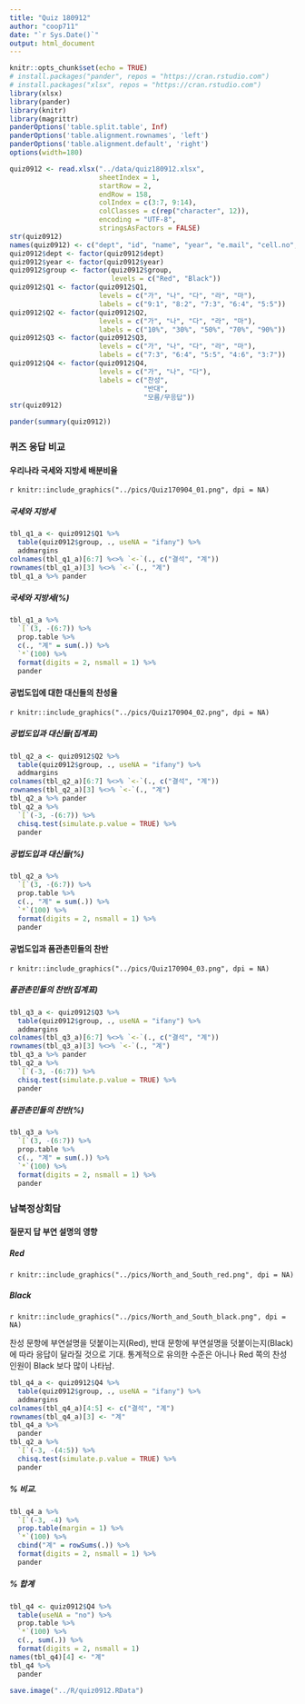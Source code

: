 ```yaml
---
title: "Quiz 180912"
author: "coop711"
date: "`r Sys.Date()`"
output: html_document
---
```


```r
knitr::opts_chunk$set(echo = TRUE)
# install.packages("pander", repos = "https://cran.rstudio.com")
# install.packages("xlsx", repos = "https://cran.rstudio.com")
library(xlsx)
library(pander)
library(knitr)
library(magrittr)
panderOptions('table.split.table', Inf)
panderOptions('table.alignment.rownames', 'left')
panderOptions('table.alignment.default', 'right')
options(width=180)
```

```r
quiz0912 <- read.xlsx("../data/quiz180912.xlsx", 
                      sheetIndex = 1, 
                      startRow = 2, 
                      endRow = 158, 
                      colIndex = c(3:7, 9:14), 
                      colClasses = c(rep("character", 12)), 
                      encoding = "UTF-8",
                      stringsAsFactors = FALSE)
str(quiz0912)
names(quiz0912) <- c("dept", "id", "name", "year", "e.mail", "cell.no", "Q1", "Q2", "Q3", "Q4", "group")
quiz0912$dept <- factor(quiz0912$dept)
quiz0912$year <- factor(quiz0912$year)
quiz0912$group <- factor(quiz0912$group, 
                         levels = c("Red", "Black"))
quiz0912$Q1 <- factor(quiz0912$Q1, 
                      levels = c("가", "나", "다", "라", "마"), 
                      labels = c("9:1", "8:2", "7:3", "6:4", "5:5"))
quiz0912$Q2 <- factor(quiz0912$Q2, 
                      levels = c("가", "나", "다", "라", "마"), 
                      labels = c("10%", "30%", "50%", "70%", "90%"))
quiz0912$Q3 <- factor(quiz0912$Q3, 
                      levels = c("가", "나", "다", "라", "마"), 
                      labels = c("7:3", "6:4", "5:5", "4:6", "3:7"))
quiz0912$Q4 <- factor(quiz0912$Q4, 
                      levels = c("가", "나", "다"),
                      labels = c("찬성", 
                                 "반대",
                                 "모름/무응답"))
str(quiz0912)
```

```r
pander(summary(quiz0912))
```

### 퀴즈 응답 비교

#### 우리나라 국세와 지방세 배분비율 

`r knitr::include_graphics("../pics/Quiz170904_01.png", dpi = NA)`

##### 국세와 지방세

```r
tbl_q1_a <- quiz0912$Q1 %>% 
  table(quiz0912$group, ., useNA = "ifany") %>%
  addmargins
colnames(tbl_q1_a)[6:7] %<>% `<-`(., c("결석", "계"))
rownames(tbl_q1_a)[3] %<>% `<-`(., "계")
tbl_q1_a %>% pander 
```

##### 국세와 지방세(%)

```r
tbl_q1_a %>% 
  `[`(3, -(6:7)) %>%
  prop.table %>% 
  c(., "계" = sum(.)) %>%
  `*`(100) %>%
  format(digits = 2, nsmall = 1) %>%
  pander
```

#### 공법도입에 대한 대신들의 찬성율

`r knitr::include_graphics("../pics/Quiz170904_02.png", dpi = NA)`

##### 공법도입과 대신들(집계표)

```r
tbl_q2_a <- quiz0912$Q2 %>% 
  table(quiz0912$group, ., useNA = "ifany") %>%
  addmargins
colnames(tbl_q2_a)[6:7] %<>% `<-`(., c("결석", "계"))
rownames(tbl_q2_a)[3] %<>% `<-`(., "계")
tbl_q2_a %>% pander 
tbl_q2_a %>% 
  `[`(-3, -(6:7)) %>%
  chisq.test(simulate.p.value = TRUE) %>%
  pander
```

##### 공법도입과 대신들(%)

```r
tbl_q2_a %>% 
  `[`(3, -(6:7)) %>%
  prop.table %>% 
  c(., "계" = sum(.)) %>%
  `*`(100) %>%
  format(digits = 2, nsmall = 1) %>%
  pander
```

#### 공법도입과 품관촌민들의 찬반

`r knitr::include_graphics("../pics/Quiz170904_03.png", dpi = NA)`

##### 품관촌민들의 찬반(집계표)

```r
tbl_q3_a <- quiz0912$Q3 %>% 
  table(quiz0912$group, ., useNA = "ifany") %>%
  addmargins
colnames(tbl_q3_a)[6:7] %<>% `<-`(., c("결석", "계"))
rownames(tbl_q3_a)[3] %<>% `<-`(., "계")
tbl_q3_a %>% pander 
tbl_q2_a %>% 
  `[`(-3, -(6:7)) %>%
  chisq.test(simulate.p.value = TRUE) %>%
  pander
```

##### 품관촌민들의 찬반(%)

```r
tbl_q3_a %>% 
  `[`(3, -(6:7)) %>%
  prop.table %>% 
  c(., "계" = sum(.)) %>%
  `*`(100) %>%
  format(digits = 2, nsmall = 1) %>%
  pander
```

### 남북정상회담

#### 질문지 답 부연 설명의 영향

##### Red 

`r knitr::include_graphics("../pics/North_and_South_red.png", dpi = NA)`

##### Black

`r knitr::include_graphics("../pics/North_and_South_black.png", dpi = NA)`

찬성 문항에 부연설명을 덧붙이는지(Red), 반대 문항에 부연설명을 덧붙이는지(Black)에 따라 응답이 달라질 것으로 기대. 통계적으로 유의한 수준은 아니나 Red 쪽의 찬성 인원이 Black 보다 많이 나타남.

```r
tbl_q4_a <- quiz0912$Q4 %>%
  table(quiz0912$group, ., useNA = "ifany") %>%
  addmargins
colnames(tbl_q4_a)[4:5] <- c("결석", "계")
rownames(tbl_q4_a)[3] <- "계"
tbl_q4_a %>% 
  pander
tbl_q2_a %>% 
  `[`(-3, -(4:5)) %>%
  chisq.test(simulate.p.value = TRUE) %>%
  pander
```

##### % 비교.  

```r
tbl_q4_a %>% 
  `[`(-3, -4) %>%
  prop.table(margin = 1) %>%
  `*`(100) %>%
  cbind("계" = rowSums(.)) %>%
  format(digits = 2, nsmall = 1) %>%
  pander
```

##### % 합계

```r
tbl_q4 <- quiz0912$Q4 %>%
  table(useNA = "no") %>%
  prop.table %>%
  `*`(100) %>%
  c(., sum(.)) %>%
  format(digits = 2, nsmall = 1)
names(tbl_q4)[4] <- "계"
tbl_q4 %>%
  pander
```


```r
save.image("../R/quiz0912.RData")
```